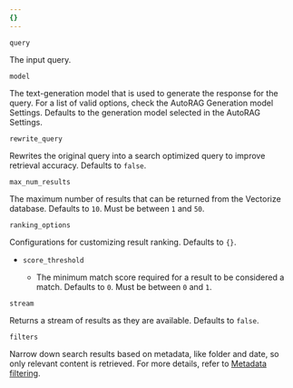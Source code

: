 ```yaml
---
{}
---
```



`query` <Type text="string" /> <MetaInfo text="required" />

The input query.

`model` <Type text="string" /> <MetaInfo text="optional" />

The text-generation model that is used to generate the response for the query. For a list of valid options, check the AutoRAG Generation model Settings. Defaults to the generation model selected in the AutoRAG Settings.

`rewrite_query` <Type text="boolean" /> <MetaInfo text="optional" />

Rewrites the original query into a search optimized query to improve retrieval accuracy. Defaults to `false`.

`max_num_results` <Type text="number" /> <MetaInfo text="optional" />

The maximum number of results that can be returned from the Vectorize database. Defaults to `10`. Must be between `1` and `50`.

`ranking_options` <Type text="object" /> <MetaInfo text="optional" />

Configurations for customizing result ranking. Defaults to `{}`.

- `score_threshold` <Type text="number" /> <MetaInfo text="optional" />
  - The minimum match score required for a result to be considered a match. Defaults to `0`. Must be between `0` and `1`.

`stream` <Type text="boolean" /> <MetaInfo text="optional" />

Returns a stream of results as they are available. Defaults to `false`.

`filters` <Type text="object" /> <MetaInfo text="optional" />

Narrow down search results based on metadata, like folder and date, so only relevant content is retrieved. For more details, refer to [Metadata filtering](/autorag/configuration/metadata-filtering).
